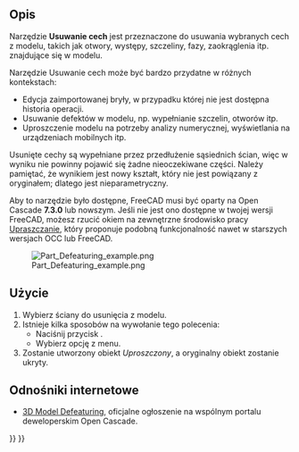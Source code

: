 <languages/>

{{Docnav/pl
|[[Part_CheckGeometry/pl|Sprawdź geometrię]]
|[[Part_Import/pl|Import projektu CAD]]
|[[Part_Workbench/pl|środowisko pracy Część]]
|IconL=Part_CheckGeometry.svg
|IconR=Part_Import.svg
|IconC=Workbench_Part.svg
}}

{{GuiCommand/pl
|Name=Part Defeaturing
|Name/pl=Część: Usuwanie cech
|MenuLocation=Część → Usuwanie cech
|Workbenches=[[Part_Workbench/pl|Część]]
|Version=0.18
|SeeAlso=[[Defeaturing_Workbench/pl|środowisko Upraszczanie]], [[Macro_Parametric_Defeaturing/pl|makrodefinicja: Upraszczanie parametryczne]]
}}

<span id="Description"></span>
==Opis==

<div class="mw-translate-fuzzy">
Narzędzie '''Usuwanie cech''' jest przeznaczone do usuwania wybranych cech z modelu, takich jak otwory, występy, szczeliny, fazy, zaokrąglenia itp. znajdujące się w modelu.
</div>

Narzędzie Usuwanie cech może być bardzo przydatne w różnych kontekstach:

* Edycja zaimportowanej bryły, w przypadku której nie jest dostępna historia operacji.
* Usuwanie defektów w modelu, np. wypełnianie szczelin, otworów itp.
* Uproszczenie modelu na potrzeby analizy numerycznej, wyświetlania na urządzeniach mobilnych itp.

Usunięte cechy są wypełniane przez przedłużenie sąsiednich ścian, więc w wyniku nie powinny pojawić się żadne nieoczekiwane części. Należy pamiętać, że wynikiem jest nowy kształt, który nie jest powiązany z oryginałem; dlatego jest nieparametryczny.

Aby to narzędzie było dostępne, FreeCAD musi być oparty na Open Cascade '''7.3.0''' lub nowszym. Jeśli nie jest ono dostępne w twojej wersji FreeCAD, możesz rzucić okiem na zewnętrzne środowisko pracy [[Defeaturing_Workbench/pl|Upraszczanie]], który proponuje podobną funkcjonalność nawet w starszych wersjach OCC lub FreeCAD.

[[File:Part Defeaturing example.png]]

<span id="Usage"></span>
==Użycie==

# Wybierz ściany do usunięcia z modelu.
# Istnieje kilka sposobów na wywołanie tego polecenia:
#* Naciśnij przycisk {{Button|[[Image:Part_Defeaturing.svg|16px]] [[Part_Defeaturing/pl|Usuwanie cech]]}}.
#* Wybierz opcję {{MenuCommand|Część → [[Image:Part_Defeaturing.svg|16px]] Usuwanie cech}} z menu.
# Zostanie utworzony obiekt ''Uproszczony'', a oryginalny obiekt zostanie ukryty.

<span id="Links"></span>
==Odnośniki internetowe==

* [https://dev.opencascade.org/index.php?q=node/1211 3D Model Defeaturing], oficjalne ogłoszenie na wspólnym portalu deweloperskim Open Cascade.


{{Docnav/pl
|[[Part_CheckGeometry/pl|Sprawdź geometrię]]
|[[Part_Import/pl|Import projektu CAD]]
|[[Part_Workbench/pl|środowisko pracy Część]]
|IconL=Part_CheckGeometry.svg
|IconR=Part_Import.svg
|IconC=Workbench_Part.svg
}}

{{Part_Tools_navi{{#translation:}}}}
{{Userdocnavi{{#translation:}}}}